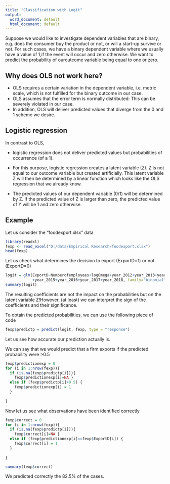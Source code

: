 ---
title: "Classification with Logit"
output:
  word_document: default
  html_document: default
---

Suppose we would like to investigate dependent variables that are binary, e.g. does the consumer buy the product or not, or will a start-up survive or not. For such cases, we have a binary dependent variable where we usually have a value of 1,if the event will occur and zero otherwise. We want to predict the probability of ouroutcome variable being equal to one or zero.

## Why does OLS not work here?

-   OLS requires a certain variation in the dependent variable, i.e. metric scale, which is not fulfilled for the binary outcome in our case.
-   OLS assumes that the error term is normally distributed: This can be severely violated in our case.
-   In addition, OLS will deliver predicted values that diverge from the 0 and 1 scheme we desire.

## Logistic regression

In contrast to OLS,

-   logistic regression does not deliver predicted values but probabilities of occurrence (of a 1).

-   For this purpose, logistic regression creates a latent variable (Z). Z is not equal to our outcome variable but created artificially. This latent variable Z will then be determined by a linear function which looks like the OLS regression that we already know.

-   The predicted values of our dependent variable (0/1) will be determined by Z. If the predicted value of Z is larger than zero, the predicted value of Y will be 1 and zero otherwise.

## Example

Let us consider the "foodexport.xlsx" data

```{r}
library(readxl)
fexp <- read_excel("D:/data/Empirical Research/foodexport.xlsx")
head(fexp)
```

Let us check what determines the decision to export (ExportD=1) or not (ExportD=0)

```{r}
logit = glm(ExportD~Numberofemployees+logOmega+year_2012+year_2013+year_2014
            +year_2015+year_2016+year_2017+year_2018, family="binomial", dat=fexp)
summary(logit)
```

The resulting coefficients are not the impact on the probabilities but on the latent variable Z!However, (at least) we can interpret the sign of the coefficients and their significance.

To obtain the predicted probabilities, we can use the following piece of code

```{r}
fexp$predictp = predict(logit, fexp, type = "response")
```

Let us see how accurate our prediction actually is.

We can say that we would predict that a firm exports if the predicted probability were \>0.5

```{r}
fexp$predictionexp = 0
for (i in 1:nrow(fexp)){
  if (is.na(fexp$predictp[i])){
    fexp$predictionexp[i]=NA }
  else if (fexp$predictp[i]>0.5) {
    fexp$predictionexp[i] = 1
  }
  
}
```

Now let us see what observations have been identified correctly

```{r}
fexp$correct = 0
for (i in 1:nrow(fexp)){
  if (is.na(fexp$predictp[i])){
    fexp$correct[i]=NA }
  else if (fexp$predictionexp[i]==fexp$ExportD[i]) {
    fexp$correct[i] = 1
  }
  
}

summary(fexp$correct)
```

We predicted correctly the 82.5% of the cases.
